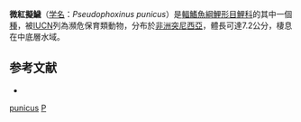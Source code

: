 {{Speciesbox
| name = 微紅擬鱥
| status = EN
| status_system = IUCN3.1
| genus = Pseudophoxinus
| species = punicus
| authority = [[Pellegrin|Pellegrin]], 1920
| synonyms = *''Leucisicus punicus''<br /><small>Pellegrin, 1920</small> 
*''Phoxinellus punicus''<br /><small>Pellegrin, 1920</small>
}}
'''微紅擬鱥'''（[[学名|学名]]：''Pseudophoxinus punicus''）是[[輻鰭魚綱|輻鰭魚綱]][[鯉形目|鯉形目]][[鯉科|鯉科]]的其中一個[[種|種]]，被[[IUCN|IUCN]]列為瀕危保育類動物，分布於[[非洲|非洲]][[突尼西亞|突尼西亞]]，體長可達7.2公分，棲息在中底層水域。

==参考文献==
*{{FishBase_species|genus=Pseudophoxinus|species=punicus|year=2011|month=12}}
{{Taxonbar|from=Q2236014}}

[[Category:擬鱥屬|punicus]]
[[Category:1920年描述的鱼类|P]]